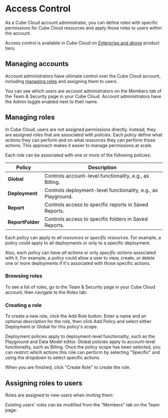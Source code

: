 # Access Control

As a Cube Cloud account administrator, you can define roles with specific permissions
for Cube Cloud resources and apply those roles to users within the account.

<SuccessBox>

Access control is available in Cube Cloud on
[Enterprise and above](https://cube.dev/pricing) product tiers.

</SuccessBox>

## Managing accounts

Account administrators have ultimate control over the Cube Cloud account, including
[managing roles](#managing-roles) and assigning them to users.

You can see which users are account administrators on the <Btn>Members</Btn> tab of the
<Btn>Team & Security</Btn> page in your Cube Cloud. Account administrators have the
<Btn>Admin</Btn> toggle enabled next to their name.

## Managing roles

In Cube Cloud, users are not assigned permissions directly. Instead, they are assigned
_roles_ that are associated with _policies_. Each policy define what _actions_ they can
perform and on what _resources_ they can perform those actions. This approach makes it
easier to manage permissions at scale.

Each role can be associated with one or more of the following policies:

| Policy | Description |
| --- | --- |
| **Global** | Controls account-level functionality, e.g., as Billing. |
| **Deployment** | Controls deployment-level functionality, e.g., as Playground. |
| **Report** | Controls access to specific reports in Saved Reports. |
| **ReportFolder** | Controls access to specific folders in Saved Reports. |

Each policy can apply to _all resources_ or _specific resources_. For example, a policy
could apply to all deployments or only to a specific deployment.

Also, each policy can have _all actions_ or only _specific actions_ associated with it.
For example, a policy could allow a user to view, create, or delete one or more
deployments if it's associated with those specific actions.



### Browsing roles

To see a list of roles, go to the <Btn>Team & Security</Btn> page in your Cube Cloud
account, then navigate to the <Btn>Roles</Btn> tab:

<Screenshot
  alt="Cube Cloud Team Roles tab"
  src="https://ucarecdn.com/476cb30f-4939-41a8-a399-53d4f8a47dee/"
/>

### Creating a role

To create a new role, click the <Btn>Add Role</Btn> button. Enter a name and an optional
description for the role, then click <Btn>Add Policy</Btn> and select either <Btn>Deployment</Btn>
or <Btn>Global</Btn> for this policy's scope.

Deployment policies apply to deployment-level functionality, such as the
Playground and Data Model editor. Global policies apply to account-level
functionality, such as Billing. Once the policy scope has been
selected, you can restrict which actions this role can perform by selecting
"Specific" and using the dropdown to select specific actions.

<Screenshot
  alt="Cube Cloud Team Roles tab"
  src="https://ucarecdn.com/2bbda93d-9da9-4c1e-8c7a-816a2d9ac8a9/"
/>

When you are finished, click "Create Role" to create the role.

## Assigning roles to users

Roles are assigned to new users when inviting them:

<Screenshot
  alt="Cube Cloud Team Roles tab"
  src="https://ucarecdn.com/5636a7d9-11de-45eb-aead-a23d9d780e52/"
/>

Existing users' roles can be modified from the "Members" tab on the Team page:

<Screenshot
  alt="Cube Cloud Team Roles tab"
  src="https://ucarecdn.com/a72cad30-487b-484a-b557-0f0e157c89b1/"
/>
